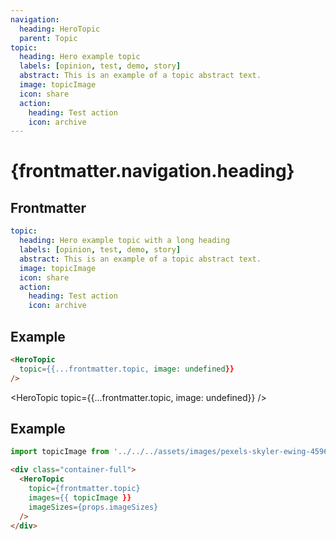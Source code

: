```yaml
---
navigation:
  heading: HeroTopic
  parent: Topic
topic:
  heading: Hero example topic
  labels: [opinion, test, demo, story]
  abstract: This is an example of a topic abstract text.
  image: topicImage
  icon: share
  action:
    heading: Test action
    icon: archive
---
```


# {frontmatter.navigation.heading}
## Frontmatter
```yaml
topic:
  heading: Hero example topic with a long heading
  labels: [opinion, test, demo, story]
  abstract: This is an example of a topic abstract text.
  image: topicImage
  icon: share
  action:
    heading: Test action
    icon: archive
```

## Example
```html
<HeroTopic
  topic={{...frontmatter.topic, image: undefined}}
/>
```
<HeroTopic
  topic={{...frontmatter.topic, image: undefined}}
/>

## Example
```js
import topicImage from '../../../assets/images/pexels-skyler-ewing-4596712.jpg'
```
```html
<div class="container-full">
  <HeroTopic
    topic={frontmatter.topic}
    images={{ topicImage }}
    imageSizes={props.imageSizes}
  />
</div>
```
<div class="container-full">
  <HeroTopic
    topic={frontmatter.topic}
    images={{ topicImage }}
    imageSizes={props.imageSizes}
  />
</div>
